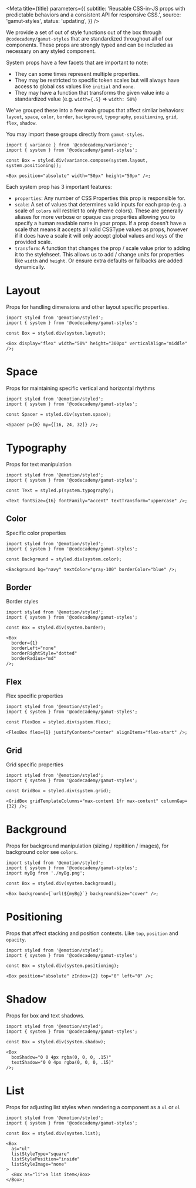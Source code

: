 


<Meta
  title={title}
  parameters={{
    subtitle:
      'Reusable CSS-in-JS props with predictable behaviors and a consistent API for responsive CSS.',
    source: 'gamut-styles',
    status: 'updating',
  }}
/>

We provide a set of out of style functions out of the box through `@codecademy/gamut-styles` that are standardized throughout all of our components. These props are strongly typed and can be included as necessary on any styled component.

System props have a few facets that are important to note:

- They can some times represent multiple properties.
- They may be restricted to specific token scales but will always have access to global css values like `initial` and `none`.
- They may have a function that transforms the given value into a standardized value (e.g. `width={.5}` => `width: 50%`)

We've grouped these into a few main groups that affect simliar behaviors: `layout`, `space`, `color`, `border`, `background`, `typography`, `positioning`, `grid`, `flex`, `shadow`.

You may import these groups directly from `gamut-styles`.

```tsx
import { variance } from '@codecademy/variance';
import { system } from '@codecademy/gamut-styles';

const Box = styled.div(variance.compose(system.layout, system.positioning));

<Box position="absolute" width="50px" height="50px" />;
```

Each system prop has 3 important features:

- `properties`: Any number of CSS Properties this prop is responsible for.
- `scale`: A set of values that determines valid inputs for each prop (e.g. a scale of `colors` will restrict to only theme colors). These are generally aliases for more verbose or opaque css properties allowing you to specify a human readable name in your props. If a prop doesn't have a scale that means it accepts all valid CSSType values as props, however if it does have a scale it will only accept global values and keys of the provided scale.
- `transform`: A function that changes the prop / scale value prior to adding it to the stylehseet. This allows us to add / change units for properties like `width` and `height`. Or ensure extra defaults or fallbacks are added dynamically.

# Layout

Props for handling dimensions and other layout specific properties.

```tsx
import styled from '@emotion/styled';
import { system } from '@codecademy/gamut-styles';

const Box = styled.div(system.layout);

<Box display="flex" width="50%" height="300px" verticalAlign="middle" />;
```

<Story name="layout">
  <DataTable rows={getPropRows('layout')} columns={defaultColumns} />
</Story>

# Space

Props for maintaining specific vertical and horizontal rhythms

```tsx
import styled from '@emotion/styled';
import { system } from '@codecademy/gamut-styles';

const Spacer = styled.div(system.space);

<Spacer p={8} my={[16, 24, 32]} />;
```

<Story name="space">
  <DataTable rows={getPropRows('space')} columns={defaultColumns} />
</Story>

# Typography

Props for text manipulation

```tsx
import styled from '@emotion/styled';
import { system } from '@codecademy/gamut-styles';

const Text = styled.p(system.typography);

<Text fontSize={16} fontFamily="accent" textTransform="uppercase" />;
```

<Story name="typography">
  <DataTable rows={getPropRows('typography')} columns={defaultColumns} />
</Story>

## Color

Specific color properties

```tsx
import styled from '@emotion/styled';
import { system } from '@codecademy/gamut-styles';

const Background = styled.div(system.color);

<Background bg="navy" textColor="gray-100" borderColor="blue" />;
```

<Story name="color">
  <DataTable rows={getPropRows('color')} columns={defaultColumns} />
</Story>

## Border

Border styles

```tsx
import styled from '@emotion/styled';
import { system } from '@codecademy/gamut-styles';

const Box = styled.div(system.border);

<Box
  border={1}
  borderLeft="none"
  borderRightStyle="dotted"
  borderRadius="md"
/>;
```

<Story name="border">
  <DataTable rows={getPropRows('border')} columns={defaultColumns} />
</Story>

## Flex

Flex specific properties

```tsx
import styled from '@emotion/styled';
import { system } from '@codecademy/gamut-styles';

const FlexBox = styled.div(system.flex);

<FlexBox flex={1} justifyContent="center" alignItems="flex-start" />;
```

<Story name="flex">
  <DataTable rows={getPropRows('flex')} columns={defaultColumns} />
</Story>

## Grid

Grid specific properties

```tsx
import styled from '@emotion/styled';
import { system } from '@codecademy/gamut-styles';

const GridBox = styled.div(system.grid);

<GridBox gridTemplateColumns="max-content 1fr max-content" columnGap={32} />;
```

<Story name="grid">
  <DataTable rows={getPropRows('grid')} columns={defaultColumns} />
</Story>

# Background

Props for background manipulation (sizing / repitition / images), for background color see `colors`.

```tsx
import styled from '@emotion/styled';
import { system } from '@codecademy/gamut-styles';
import myBg from './myBg.png';

const Box = styled.div(system.background);

<Box background={`url(${myBg}`} backgroundSize="cover" />;
```

<Story name="background">
  <DataTable rows={getPropRows('background')} columns={defaultColumns} />
</Story>

# Positioning

Props that affect stacking and position contexts. Like `top`, `position` and `opacity`.

```tsx
import styled from '@emotion/styled';
import { system } from '@codecademy/gamut-styles';

const Box = styled.div(system.positioning);

<Box position="absolute" zIndex={2} top="0" left="0" />;
```

<Story name="positioning">
  <DataTable rows={getPropRows('positioning')} columns={defaultColumns} />
</Story>

# Shadow

Props for box and text shadows.

```tsx
import styled from '@emotion/styled';
import { system } from '@codecademy/gamut-styles';

const Box = styled.div(system.shadow);

<Box
  boxShadow="0 0 4px rgba(0, 0, 0, .15)"
  textShadow="0 0 4px rgba(0, 0, 0, .15)"
/>;
```

<Story name="shadows">
  <DataTable rows={getPropRows('shadows')} columns={defaultColumns} />
</Story>

# List

Props for adjusting list styles when rendering a component as a `ul` or `ol`

```tsx
import styled from '@emotion/styled';
import { system } from '@codecademy/gamut-styles';

const Box = styled.div(system.list);

<Box
  as="ul"
  listStyleType="square"
  listStylePosition="inside"
  listStyleImage="none"
>
  <Box as="li">a list item</Box>
</Box>;
```

<Story name="lists">
  <DataTable rows={getPropRows('list')} columns={defaultColumns} />
</Story>
